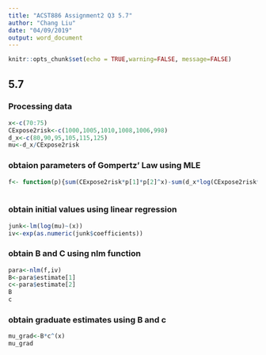 ```yaml
---
title: "ACST886 Assignment2 Q3 5.7"
author: "Chang Liu"
date: "04/09/2019"
output: word_document
---
```


```r
knitr::opts_chunk$set(echo = TRUE,warning=FALSE, message=FALSE)
```

## 5.7

### Processing data
```r
x<-c(70:75)
CExpose2risk<-c(1000,1005,1010,1008,1006,998)
d_x<-c(80,90,95,105,115,125)
mu<-d_x/CExpose2risk
```

### obtaion parameters of Gompertz' Law using MLE
```r
f<- function(p){sum(CExpose2risk*p[1]*p[2]^x)-sum(d_x*log(CExpose2risk*p[1]*p[2]^x))}
  
```
### obtain initial values using linear regression
```r
junk<-lm(log(mu)~(x))
iv<-exp(as.numeric(junk$coefficients))
```

### obtain B and C using nlm function
```r
para<-nlm(f,iv)
B<-para$estimate[1]
c<-para$estimate[2]
B
c
```
### obtain graduate estimates using B and c
```r
mu_grad<-B*c^(x)
mu_grad
```